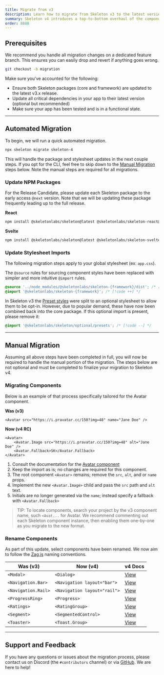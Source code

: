 ```yaml
---
title: Migrate from v3
description: Learn how to migrate from Skeleton v3 to the latest version.
summary: Skeleton v4 introduces a top-to-bottom overhaul of the component APIs. The goal has been to stabilized the internal and external APIs of our component system and ensure we can continue to introduce new components and new component frameworks over time. It also aims to make Skeleton's components as simple and intuitive to use as possible for new users.
order: 8888
---
```


## Prerequisites

We recommend you handle all migration changes on a dedicated feature branch. This ensures you can easily drop and revert if anything goes wrong.

```bash
git checkout -b migration
```

Make sure you've accounted for the following:

- Ensure both Skeleton packages (core and framework) are updated to the latest v3.x release.
- Update all critical dependencies in your app to their latest version (optional but recommended)
- Make sure your app has been tested and is in a functional state.

---

## Automated Migration

To begin, we will run a quick automated migration.

```bash
npx skeleton migrate skeleton-4
```

This will handle the package and stylesheet updates in the next couple steps. If you opt for the CLI, feel free to skip down to the [Manual Migration](/docs/[framework]/get-started/migrate-from-v3#manual-migration) steps below. Note the manual steps are required for all migrations.

### Update NPM Packages

For the Release Candidate, please update each Skeleton package to the early access `@next` version. Note that we will be updating these package frequently leading up to the full release.

**React**

```bash
npm install @skeletonlabs/skeleton@latest @skeletonlabs/skeleton-react@latest
```

**Svelte**

```bash
npm install @skeletonlabs/skeleton@latest @skeletonlabs/skeleton-svelte@latest
```

### Update Stylesheet Imports

The following migration steps apply to your global stylesheet (ex: `app.css`).

The `@source` rules for sourcing component styles have been replaced with simpler and more intuitive `@import` rules.

```css
@source '../node_modules/@skeletonlabs/skeleton-{framework}/dist'; /* [!code --] */
@import '@skeletonlabs/skeleton-{framework}'; /* [!code ++] */
```

In Skeleton v3 the [Preset styles](/docs/[framework]/design/presets) were split to an optional stylesheet to allow them to be opt-in. However, due to popular demand, these have now been combined back into the core package. If this optional import is present, please remove it:

```css
@import '@skeletonlabs/skeleton/optional/presets'; /* [!code --] */
```

---

## Manual Migration

Assuming all above steps have been completed in full, you will now be required to handle the manual portion of the migration. The steps below are not optional and must be completed to finalize your migration to Skeleton v4.

### Migrating Components

Below is an example of that process specifically tailored for the Avatar component.

**Was (v3)**

```svelte
<Avatar src="https://i.pravatar.cc/150?img=48" name="Jane Doe" />
```

**Now (v4 RC)**

```svelte
<Avatar>
	<Avatar.Image src="https://i.pravatar.cc/150?img=48" alt="Jane Doe" />
	<Avatar.Fallback>SK</Avatar.Fallback>
</Avatar>
```

1. Consult the documentation for the [Avatar component](/docs/[framework]/framework-components/avatar)
2. Keep the import as is; no changes are required for this component.
3. The root component `<Avatar>` remains; remove the `src`, `alt`, and or `name` props.
4. Implement the new `<Avatar.Image>` child and pass the `src` path and `alt` text.
5. Initials are no longer generated via the `name`; instead specify a fallback with `<Avatar.Fallback>`

> TIP: To locate components, search your project by the v3 component name, such `<Avat...` for Avatar. We recommend commenting out each Skeleton component instance, then enabling them one-by-one as you migrate to the new format.

### Rename Components

As part of this update, select components have been renamed. We now aim to follow the [Zag.js](https://zagjs.com/) naming conventions.

| Was (v3)            | Now (v4)                     | v4 Docs                                                          |
| ------------------- | ---------------------------- | ---------------------------------------------------------------- |
| `<Modal>`           | `<Dialog>`                   | [View](/docs/[framework]/framework-components/dialog)            |
| `<Navigation.Bar>`  | `<Navigation layout="bar">`  | [View](/docs/[framework]/framework-components/navigation)        |
| `<Navigation.Rail>` | `<Navigation layout="rail">` | [View](/docs/[framework]/framework-components/navigation)        |
| `<ProgressRing>`    | `<Progress>`                 | [View](/docs/[framework]/framework-components/progress-circular) |
| `<Ratings>`         | `<RatingGroup>`              | [View](/docs/[framework]/framework-components/rating-group)      |
| `<Segment>`         | `<SegmentedControl>`         | [View](/docs/[framework]/framework-components/segmented-control) |
| `<Toaster>`         | `<Toast.Group>`              | [View](/docs/[framework]/framework-components/toast)             |

---

## Support and Feedback

If you have any questions or issues about the migration process, please contact us on Discord (the `#contributors` channel) or via [GitHub](https://github.com/skeletonlabs/skeleton/discussions). We are here to help!
